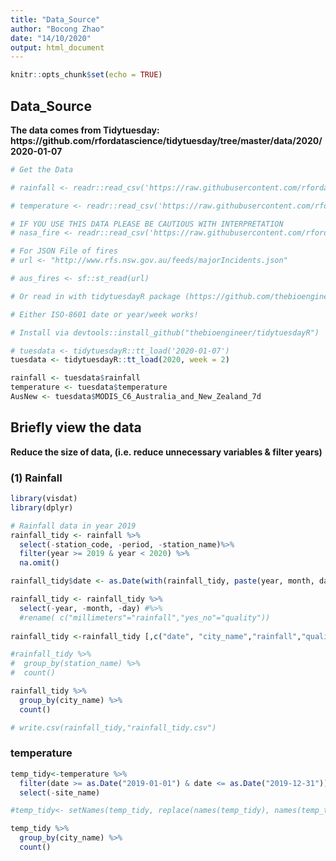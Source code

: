 ```yaml
---
title: "Data_Source"
author: "Bocong Zhao"
date: "14/10/2020"
output: html_document
---
```


```r
knitr::opts_chunk$set(echo = TRUE)
```

## Data_Source

**The data comes from Tidytuesday:**
**https://github.com/rfordatascience/tidytuesday/tree/master/data/2020/2020-01-07**

```r
# Get the Data

# rainfall <- readr::read_csv('https://raw.githubusercontent.com/rfordatascience/tidytuesday/master/data/2020/2020-01-07/rainfall.csv')

# temperature <- readr::read_csv('https://raw.githubusercontent.com/rfordatascience/tidytuesday/master/data/2020/2020-01-07/temperature.csv')

# IF YOU USE THIS DATA PLEASE BE CAUTIOUS WITH INTERPRETATION
# nasa_fire <- readr::read_csv('https://raw.githubusercontent.com/rfordatascience/tidytuesday/master/data/2020/2020-01-07/MODIS_C6_Australia_and_New_Zealand_7d.csv')

# For JSON File of fires
# url <- "http://www.rfs.nsw.gov.au/feeds/majorIncidents.json"

# aus_fires <- sf::st_read(url)

# Or read in with tidytuesdayR package (https://github.com/thebioengineer/tidytuesdayR)

# Either ISO-8601 date or year/week works!

# Install via devtools::install_github("thebioengineer/tidytuesdayR")

# tuesdata <- tidytuesdayR::tt_load('2020-01-07') 
tuesdata <- tidytuesdayR::tt_load(2020, week = 2)

rainfall <- tuesdata$rainfall
temperature <- tuesdata$temperature
AusNew <- tuesdata$MODIS_C6_Australia_and_New_Zealand_7d
```

## Briefly view the data

**Reduce the size of data, (i.e. reduce unnecessary variables & filter years)**

### (1) Rainfall 
```r
library(visdat)
library(dplyr)

# Rainfall data in year 2019
rainfall_tidy <- rainfall %>% 
  select(-station_code, -period, -station_name)%>%
  filter(year >= 2019 & year < 2020) %>% 
  na.omit()

rainfall_tidy$date <- as.Date(with(rainfall_tidy, paste(year, month, day,sep="-")), "%Y-%m-%d") 

rainfall_tidy <- rainfall_tidy %>% 
  select(-year, -month, -day) #%>% 
  #rename( c("millimeters"="rainfall","yes_no"="quality"))
  
rainfall_tidy <-rainfall_tidy [,c("date", "city_name","rainfall","quality", "lat", "long")]

#rainfall_tidy %>% 
#  group_by(station_name) %>% 
#  count()

rainfall_tidy %>% 
  group_by(city_name) %>% 
  count()

# write.csv(rainfall_tidy,"rainfall_tidy.csv")
```

### temperature
```r
temp_tidy<-temperature %>% 
  filter(date >= as.Date("2019-01-01") & date <= as.Date("2019-12-31")) %>% 
  select(-site_name)

#temp_tidy<- setNames(temp_tidy, replace(names(temp_tidy), names(temp_tidy) == 'Brisbane', 'BRISBANE'))

temp_tidy %>% 
  group_by(city_name) %>% 
  count()
```

